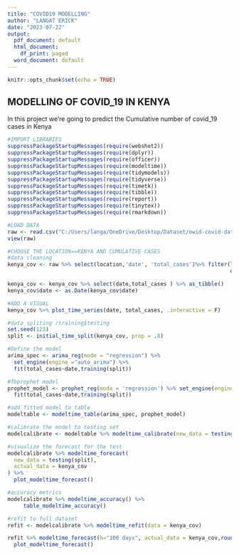 ---
title: "COVID19 MODELLING"
author: "LANGAT ERICK"
date: "2023-07-22"
output:
  pdf_document: default
  html_document:
    df_print: paged
  word_document: default
---

```{r setup, include=FALSE}
knitr::opts_chunk$set(echo = TRUE)
```

## MODELLING OF COVID_19 IN KENYA

In this project we're going to predict the Cumulative number of covid_19 cases in Kenya

```{r}
#IMPORT LIBRARIES
suppressPackageStartupMessages(require(webshot2))
suppressPackageStartupMessages(require(dplyr))
suppressPackageStartupMessages(require(officer))
suppressPackageStartupMessages(require(modeltime))
suppressPackageStartupMessages(require(tidymodels))
suppressPackageStartupMessages(require(tidyverse))
suppressPackageStartupMessages(require(timetk))
suppressPackageStartupMessages(require(tibble))
suppressPackageStartupMessages(require(report))
suppressPackageStartupMessages(require(tinytex))
suppressPackageStartupMessages(require(rmarkdown))
```

```{r}
#LOAD DATA 
raw <- read.csv("C:/Users/langa/OneDrive/Desktop/Dataset/owid-covid-data.csv")
view(raw)
```

```{r}
#CHOOSE THE LOCATION==KENYA AND CUMULATIVE CASES
#data cleaning
kenya_cov <- raw %>% select(location,'date', 'total_cases')%>% filter(location=="Kenya",
                                                                      date>="2020-03-14")

kenya_cov <- kenya_cov %>% select(date,total_cases ) %>% as_tibble()
kenya_cov$date <- as.Date(kenya_cov$date)
```

```{r}
#ADD A VISUAL
kenya_cov %>% plot_time_series(date, total_cases, .interactive = F)
```

```{r}
#data spliting /training$testing
set.seed(123)
split <- initial_time_split(kenya_cov, prop = .8)
```

```{r}
#Define the model
arima_spec <- arima_reg(mode = "regression") %>% 
  set_engine(engine ="auto_arima") %>% 
  fit(total_cases~date,training(split)) 
```

```{r}
#fbprophet model
prophet_model <- prophet_reg(mode = 'regression') %>% set_engine(engine = 'prophet') %>% 
  fit(total_cases~date,training(split))
```

```{r}
#add fitted model to table
modeltable <- modeltime_table(arima_spec, prophet_model) 
```

```{r}
#calibrate the model to testing set
modelcalibrate <- modeltable %>% modeltime_calibrate(new_data = testing(split))
```

\newpage

```{r}
#visualize the forecast for the test
modelcalibrate %>% modeltime_forecast(
  new_data = testing(split),
  actual_data = kenya_cov
) %>% 
  plot_modeltime_forecast()
```

```{r}
#accuracy metrics
modelcalibrate %>% modeltime_accuracy() %>% 
     table_modeltime_accuracy()
```

\newpage

```{r}
#refit to full dataset
refit <- modelcalibrate %>% modeltime_refit(data = kenya_cov)

refit %>% modeltime_forecast(h="100 days", actual_data = kenya_cov,round(0)) %>%
  plot_modeltime_forecast()  
```
